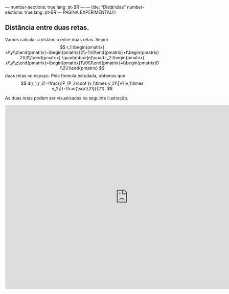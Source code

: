 
--- number-sections: true
lang: pt-BR
--- 
--- title: "Distâncias"
number-sections: true
lang: pt-BR
--- 
PÁGINA EXPERIMENTAL!!!

## Distância entre duas retas. 



Vamos calcular a distância entre duas retas. Sejam 
$$
r_1:\begin{pmatrix} x\\y\\z\end{pmatrix}=\begin{pmatrix}2\\-1\\0\end{pmatrix}+t\begin{pmatrix}2\\3\\1\end{pmatrix}
\quad\mbox{e}\quad 
r_2:\begin{pmatrix} x\\y\\z\end{pmatrix}=\begin{pmatrix}1\\0\\1\end{pmatrix}+t\begin{pmatrix}0\\2\\1\end{pmatrix}
$$
duas retas no espaço. Pela fórmula estudada, obtemos que 
$$
d(r_1,r_2)=\frac{\|P_1P_2\cdot (v_1\times v_2)\|}{\|v_1\times v_2\|}=\frac{\sqrt{21}}{21}.
$$

As duas retas podem ser visualisadas na seguinte ilustração.

<iframe src="https://www.geogebra.org/classic/vppupxkb?embed" width="800" height="600" allowfullscreen style="border: 1px solid #e4e4e4;border-radius: 4px;" frameborder="0"></iframe>